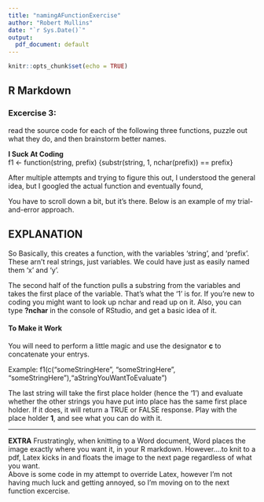 ```yaml
---
title: "namingAFunctionExercise"
author: "Robert Mullins"
date: "`r Sys.Date()`"
output:
  pdf_document: default
---
```

```r
knitr::opts_chunk$set(echo = TRUE)
```
## R Markdown
### Excercise 3:
read the source code for each of the following three functions, puzzle out what they do, and then brainstorm better names.

**I Suck At Coding**  
f1 <- function(string, prefix) {substr(string, 1, nchar(prefix)) == prefix}  
  
After multiple attempts and trying to figure this out, I understood the general idea, but I googled the actual function and eventually found,

\newcommand{\soln}{https://jrnold.github.io/r4ds-exercise-solutions/functions.html}
\begin{center}

\href{\soln}{SOLUTION}
\end{center}
  
  You have to scroll down a bit, but it's there.  Below is an example of my trial-and-error approach.
  
  \begin{figure}[b]
    \includegraphics{images/function2.jpg}
    \caption{Manipulating Latex Float}
  \end{figure}
  
  
## **EXPLANATION**
  
So Basically, this creates a function, with the variables 'string', and 'prefix'.  These arn't real strings, just variables.  We could have just as easily named them 'x' and 'y'.
  
The second half of the function pulls a substring from the variables and takes the first place of the variable.  That's what the '1' is for.  If you're new to coding you might want to look up nchar and read up on it.  Also, you can type **?nchar** in the console of RStudio, and get a basic idea of it.
  
#### **To Make it Work**
You will need to perform a little magic and use the designator **c** to concatenate your entrys.  
  
  Example:  f1(c("someStringHere", "someStringHere", "someStringHere"),"aStringYouWantToEvaluate")  
  
  The last string will take the first place holder (hence the '1') and evaluate whether the other strings you have put into place has the same first place holder.  If it does, it will return a TRUE or FALSE response.  Play with the place holder **1**, and see what you can do with it.
  
***  
  **EXTRA** Frustratingly, when knitting to a Word document, Word places the image exactly where you want it, in your R markdown.  However....to knit to a pdf, Latex kicks in and floats the image to the next page regardless of what you want.  
  Above is some code in my attempt to override Latex, however I'm not having much luck and getting annoyed, so I'm moving on to the next function excercise.